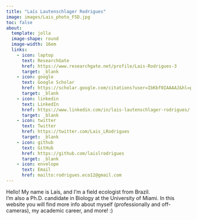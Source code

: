 ---
title: "Laís Lautenschlager Rodrigues"
image: images/Lais_photo_FSD.jpg
toc: false
about: 
  template: jolla
  image-shape: round
  image-width: 16em
  links:
    - icon: laptop
      text: ResearchGate
      href: https://www.researchgate.net/profile/Lais-Rodrigues-3
      target: _blank
    - icon: google
      text: Google Scholar
      href: https://scholar.google.com/citations?user=IbKbf0IAAAAJ&hl=pt-BR
      target: _blank
    - icon: linkedin
      text: LinkedIn
      href: https://www.linkedin.com/in/lais-lautenschlager-rodrigues/
      target: _blank
    - icon: twitter
      text: Twitter
      href: https://twitter.com/Lais_LRodrigues
      target: _blank
    - icon: github
      text: GitHub
      href: https://github.com/laislrodrigues
      target: _blank
    - icon: envelope
      text: Email
      href: mailto:rodrigues.eco12@gmail.com
---

<!-- ::: {.small-text} -->
Hello! My name is Laís, and I'm a field ecologist from Brazil.  
I'm also a Ph.D. candidate in Biology at the University of Miami. 
In this website you will find more info about myself (professionally and off-cameras), my academic career, and more! :)

<!-- ::: -->
